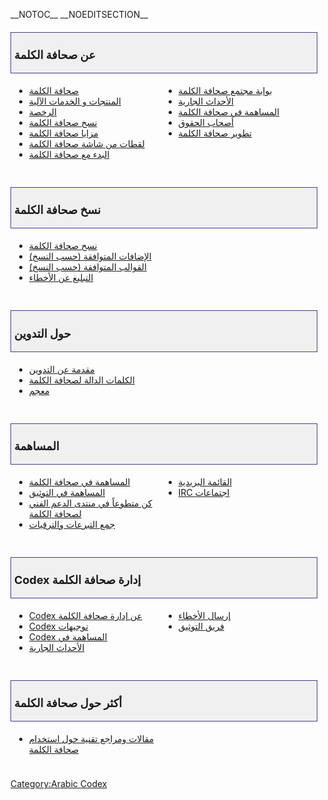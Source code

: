 __NOTOC__ __NOEDITSECTION__
<div style="width:95%; font-size: 110%; text-decoration:none; padding: 0px 5px; margin: 20px 0px 5px; background-color: #f0f0f0; border: 1px solid darkslateblue">
===عن صحافة الكلمة===
</div>
<div style="width: 45%; margin:0px 6px; float:left">
*[[WordPress|صحافة الكلمة]]
*[[Automattic Products and Services|المنتجات و الخدمات الآلية]]
*[[License| الرخصة]]
*[[WordPress Versions|نسخ صحافة الكلمة]]
*[[WordPress Features|مزايا صحافة الكلمة]]
*[[WordPress Screenshots|لقطات من شاشة صحافة الكلمة]]
*[[Getting Started with WordPress|البدء مع صحافة الكلمة]]
</div>
<div style="width: 45%; margin:0px 6px; float:left; display: inline">
*[[Codex:Community_Portal|بوابة مجتمع صحافة الكلمة]]
*[[Current_events|الأحداث الجارية]]
*[[Contributing to WordPress|المساهمة في صحافة الكلمة]]
*[[Copyright Holders|أصحاب الحقوق]]
* [http://wordpress.org/development/ تطوير صحافة الكلمة]
</div>
<div style="clear:both; height:10px">
</div>

<div style="width:95%; font-size: 110%; text-decoration:none; padding: 0px 5px; margin: 20px 0px 5px; background-color: #f0f0f0; border: 1px solid darkslateblue">
===نسخ صحافة الكلمة===
</div>
<div style="width: 45%; margin:0px 6px; float:left">
*[[WordPress Versions|نسخ صحافة الكلمة]]
*[[Plugins/Plugin_Compatibility|(الإضافات المتوافقة (حسب النسخ]]
*[[Themes/Theme_Compatibility/|(القوالب المتوافقة (حسب النسخ]]
*[[Submitting Bugs|التبليغ عن الأخطاء]]
</div>
<div style="clear:both; height:10px">
</div>

<div style="width:95%; font-size: 110%; text-decoration:none; padding: 0px 5px; margin: 20px 0px 5px; background-color: #f0f0f0; border: 1px solid darkslateblue">
===حول التدوين===
</div>
<div style="width: 45%; margin:0px 6px; float:left">
*[[Introduction to Blogging|مقدمة عن التدوين]]
*[[WordPress Semantics|الكلمات الدالة لصحافة الكلمة]]
*[[Glossary|معجم]]
</div>
<div style="clear:both; height:10px">
</div>

<div style="width:95%; font-size: 110%; text-decoration:none; padding: 0px 5px; margin: 20px 0px 5px; background-color: #f0f0f0; border: 1px solid darkslateblue">
===المساهمة===
</div>
<div style="width: 45%; margin:0px 6px; float:left">
*[[Contributing to WordPress|المساهمة في صحافة الكلمة]]
*[[Codex:Contributing|المساهمة في التوثيق]]
*[[Support_Forum_Volunteers|كن متطوعاً في منتدى الدعم الفني لصحافة الكلمة]]
*[[Fundraising and Promotions|جمع التبرعات والترقيات]]
</div>
<div style="width: 45%; margin:0px 6px; float:left; display: inline">
*[[Mailing_Lists|القائمة البريدية]]
*[[IRC Meetups|IRC اجتماعات]]
</div>
<div style="clear:both; height:10px">
</div>

<div style="width:95%; font-size: 110%; text-decoration:none; padding: 0px 5px; margin: 20px 0px 5px; background-color: #f0f0f0; border: 1px solid darkslateblue">
===Codex إدارة صحافة الكلمة===
</div>
<div style="width: 45%; margin:0px 6px; float:left">
* [[Codex:About|Codex عن إدارة صحافة الكلمة]]
*[[Codex:Guidelines|Codex توجيهات]]
*[[Codex:Contributing|Codex المساهمة في]]
*[[Current events|الأحداث الجارية]]
</div>
<div style="width: 45%; margin:0px 6px; float:left; display: inline">
*[[Submitting Bugs|إرسال الأخطاء]]
*[[Documentation team|فريق التوثيق]]
</div>
<div style="clear:both; height:10px">
</div>

<div style="width:95%; font-size: 110%; text-decoration:none; padding: 0px 5px; margin: 20px 0px 5px; background-color: #f0f0f0; border: 1px solid darkslateblue">
===أكثر حول صحافة الكلمة===
</div>
<div style="width: 45%; margin:0px 6px; float:left">
*[[Technical Articles|مقالات ومراجع تقنية حول استخدام صحافة الكلمة]]
</div>
<div style="clear:both; height:10px">
</div>

{{ar:toclistar}}

[[Category:Arabic Codex]]